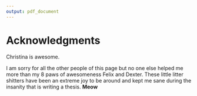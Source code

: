 ```yaml
---
output: pdf_document
---
```


# Acknowledgments {-}

Christina is awesome.

I am sorry for all the other people of this page but no one else helped me more than my 8 paws of awesomeness Felix and Dexter. These little litter shitters have been an extreme joy to be around and kept me sane during the insanity that is writing a thesis. **Meow**